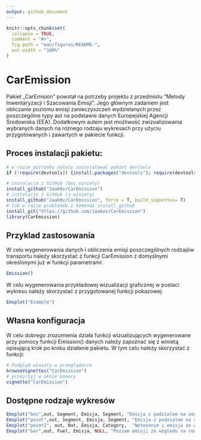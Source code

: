 ```yaml
---
output: github_document
---
```


<!-- README.md is generated from README.Rmd. Please edit that file -->

```r
knitr::opts_chunk$set(
  collapse = TRUE,
  comment = "#>",
  fig.path = "man/figures/README-",
  out.width = "100%"
)
```

# CarEmission

<!-- badges: start -->
<!-- badges: end -->

Pakiet „CarEmision” powstał na potrzeby projektu z przedmiotu "Metody Inwentaryzacji i Szacowania Emisji".
Jego głównym zadaniem jest obliczanie poziomu emisji zanieczyszczeń wydzielanych przez poszczególne typy aut na podstawie danych Europejskiej Agencji Środowiska (EEA). Dodatkowym autem jest możliwość zwizualizowania wybranych danych na różnego rodzaju wykresach przy użyciu przygotowanych i zawartych w pakiecie funkcji. 


## Proces instalacji pakietu:

```r
# w razie potrzeby należy zainstalować pakiet devtools
if (!require(devtools)) {install.packages("devtools"); require(devtools)}

# instalacja z GitHub (bez winiety)
install_github("Jaak0v/CarEmission")
# instalacja z GitHub (z winietą)
install_github("Jaak0v/CarEmission", force = T, build_vignettes= T)
# lub w razie problemów z komenda install_github
install_git("https://github.com/Jaakov/CarEmission")
library(CarEmission)
```

## Przyklad zastosowania

W celu wygenerowania danych i obliczenia emisji poszczególnych rodzajów transportu należy skorzystać z funkcji CarEmission z domyślnymi określonymi już w funkcji parametrami: 

```r
Emission()
```

W celu wygenerowania przykładowej wizualizacji graficznej w postaci wykresu należy skorzystać z przygotowanej funkcji pokazowej:

```r
Emsplot("Example")
```

## Własna konfiguracja

W celu dobrego zrozumienia działa funkcji wizualizujących wygenerowane przy pomocy funkcji Emission() danych należy zapoznać się z winietą opisującą krok po kroku działanie pakietu. W tym celu należy skorzystać z funkcji: 

```r
# Podgląd winiety w przeglądarce
browseVignettes("CarEmission")
# przejrzyj w oknie pomocy
vignette("CarEmission")
```

## Dostępne rodzaje wykresów

```r
Emsplot("box",out, Segment, Emisja, Segment, "Emisja z podzialem na segment")
Emsplot("point",out, Segment, Emisja, Segment, "Emisja z podzialem na segment")
Emsplot("point2", out, Nat, Emisja, Category,  "Netezenie i emisja ze wzgledu na kategorie")
Emsplot("bar",out, Fuel, Emisja, NULL, "Poziom emisji ze wzgledu na rodzaj paliwa")
```